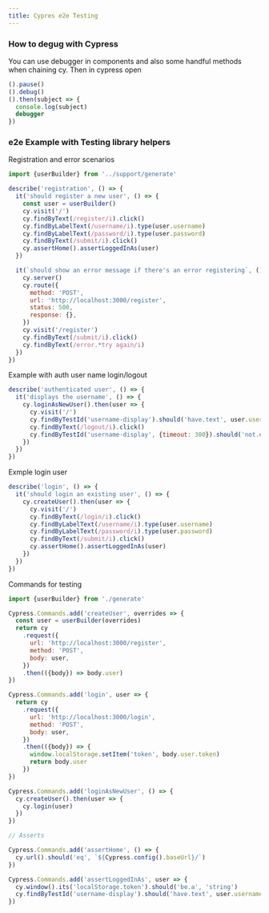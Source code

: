 ```yaml
---
title: Cypres e2e Testing
---
```


### How to degug with Cypress

You can use debugger in components and also some handful methods when chaining
cy. Then in cypress open

```javascript
().pause()
().debug()
().then(subject => {
  console.log(subject)
  debugger
})

```

### e2e Example with Testing library helpers

Registration and error scenarios

```jsx
import {userBuilder} from '../support/generate'

describe('registration', () => {
  it('should register a new user', () => {
    const user = userBuilder()
    cy.visit('/')
    cy.findByText(/register/i).click()
    cy.findByLabelText(/username/i).type(user.username)
    cy.findByLabelText(/password/i).type(user.password)
    cy.findByText(/submit/i).click()
    cy.assertHome().assertLoggedInAs(user)
  })

  it(`should show an error message if there's an error registering`, () => {
    cy.server()
    cy.route({
      method: 'POST',
      url: 'http://localhost:3000/register',
      status: 500,
      response: {},
    })
    cy.visit('/register')
    cy.findByText(/submit/i).click()
    cy.findByText(/error.*try again/i)
  })
})
```

Example with auth user name login/logout

```jsx
describe('authenticated user', () => {
  it('displays the username', () => {
    cy.loginAsNewUser().then(user => {
      cy.visit('/')
      cy.findByTestId('username-display').should('have.text', user.username)
      cy.findByText(/logout/i).click()
      cy.findByTestId('username-display', {timeout: 300}).should('not.exist')
    })
  })
})
```

Exmple login user

```jsx
describe('login', () => {
  it('should login an existing user', () => {
    cy.createUser().then(user => {
      cy.visit('/')
      cy.findByText(/login/i).click()
      cy.findByLabelText(/username/i).type(user.username)
      cy.findByLabelText(/password/i).type(user.password)
      cy.findByText(/submit/i).click()
      cy.assertHome().assertLoggedInAs(user)
    })
  })
})
```

Commands for testing

```jsx
import {userBuilder} from './generate'

Cypress.Commands.add('createUser', overrides => {
  const user = userBuilder(overrides)
  return cy
    .request({
      url: 'http://localhost:3000/register',
      method: 'POST',
      body: user,
    })
    .then(({body}) => body.user)
})

Cypress.Commands.add('login', user => {
  return cy
    .request({
      url: 'http://localhost:3000/login',
      method: 'POST',
      body: user,
    })
    .then(({body}) => {
      window.localStorage.setItem('token', body.user.token)
      return body.user
    })
})

Cypress.Commands.add('loginAsNewUser', () => {
  cy.createUser().then(user => {
    cy.login(user)
  })
})

// Asserts

Cypress.Commands.add('assertHome', () => {
  cy.url().should('eq', `${Cypress.config().baseUrl}/`)
})

Cypress.Commands.add('assertLoggedInAs', user => {
  cy.window().its('localStorage.token').should('be.a', 'string')
  cy.findByTestId('username-display').should('have.text', user.username)
})
```
